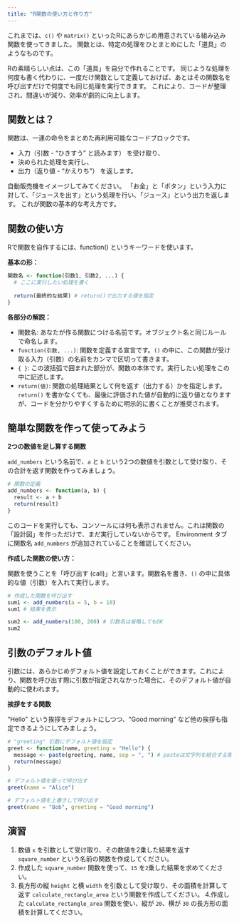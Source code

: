 ```yaml
---
title: "R関数の使い方と作り方"
---
```


これまでは、`c()` や `matrix()` といったRにあらかじめ用意されている組み込み関数を使ってきました。
関数とは、特定の処理をひとまとめにした「道具」のようなものです。

Rの素晴らしい点は、この「道具」を自分で作れることです。
同じような処理を何度も書く代わりに、一度だけ関数として定義しておけば、あとはその関数名を呼び出すだけで何度でも同じ処理を実行できます。
これにより、コードが整理され、間違いが減り、効率が劇的に向上します。

## 関数とは？

関数は、一連の命令をまとめた再利用可能なコードブロックです。

- 入力（引数 - "ひきすう" と読みます） を受け取り、
- 決められた処理を実行し、
- 出力（返り値 - "かえりち"） を返します。

自動販売機をイメージしてみてください。
「お金」と「ボタン」という入力に対して、「ジュースを出す」という処理を行い、「ジュース」という出力を返します。
これが関数の基本的な考え方です。

## 関数の使い方

Rで関数を自作するには、function() というキーワードを使います。

**基本の形：**

```r
関数名 <- function(引数1, 引数2, ...) {
  # ここに実行したい処理を書く
  
  return(最終的な結果) # return()で出力する値を指定
}
```

**各部分の解説：**

- 関数名: あなたが作る関数につける名前です。オブジェクト名と同じルールで命名します。
- `function(引数, ...)`: 関数を定義する宣言です。`()` の中に、この関数が受け取る入力（引数）の名前をカンマで区切って書きます。
- `{ }`: この波括弧で囲まれた部分が、関数の本体です。実行したい処理をこの中に記述します。
- `return(値)`: 関数の処理結果として何を返す（出力する）かを指定します。`return()` を書かなくても、最後に評価された値が自動的に返り値となりますが、コードを分かりやすくするために明示的に書くことが推奨されます。

## 簡単な関数を作って使ってみよう

**2つの数値を足し算する関数**

`add_numbers` という名前で、`a` と `b` という2つの数値を引数として受け取り、その合計を返す関数を作ってみましょう。

```r
# 関数の定義
add_numbers <- function(a, b) {
  result <- a + b
  return(result)
}
```

このコードを実行しても、コンソールには何も表示されません。これは関数の「設計図」を作っただけで、まだ実行していないからです。
Environment タブに関数名 `add_numbers` が追加されていることを確認してください。

**作成した関数の使い方：**

関数を使うことを「呼び出す (call)」と言います。関数名を書き、`()` の中に具体的な値（引数）を入れて実行します。

```r
# 作成した関数を呼び出す
sum1 <- add_numbers(a = 5, b = 10)
sum1 # 結果を表示

sum2 <- add_numbers(100, 200) # 引数名は省略してもOK
sum2
```

## 引数のデフォルト値

引数には、あらかじめデフォルト値を設定しておくことができます。これにより、関数を呼び出す際に引数が指定されなかった場合に、そのデフォルト値が自動的に使われます。

**挨拶をする関数**

"Hello" という挨拶をデフォルトにしつつ、"Good morning" など他の挨拶も指定できるようにしてみましょう。


```r
# "greeting" 引数にデフォルト値を設定
greet <- function(name, greeting = "Hello") {
  message <- paste(greeting, name, sep = ", ") # pasteは文字列を結合する関数
  return(message)
}

# デフォルト値を使って呼び出す
greet(name = "Alice")

# デフォルト値を上書きして呼び出す
greet(name = "Bob", greeting = "Good morning")
```

## 演習

1. 数値 `x` を引数として受け取り、その数値を2乗した結果を返す `square_number` という名前の関数を作成してください。
2. 作成した `square_number` 関数を使って、`15` を`2`乗した結果を求めてください。
3. 長方形の縦 `height` と横 `width` を引数として受け取り、その面積を計算して返す `calculate_rectangle_area` という関数を作成してください。
4.作成した `calculate_rectangle_area` 関数を使い、縦が `20`、横が `30` の長方形の面積を計算してください。
